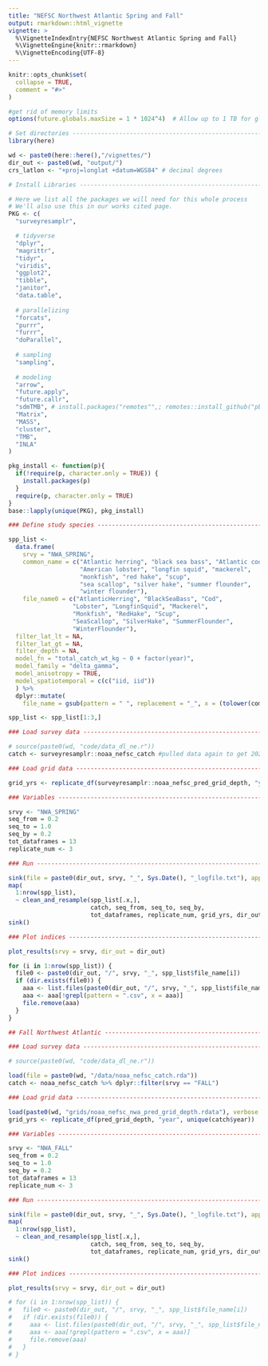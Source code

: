 ```yaml
---
title: "NEFSC Northwest Atlantic Spring and Fall"
output: rmarkdown::html_vignette
vignette: >
  %\VignetteIndexEntry{NEFSC Northwest Atlantic Spring and Fall}
  %\VignetteEngine{knitr::rmarkdown}
  %\VignetteEncoding{UTF-8}
---
```


```r
knitr::opts_chunk$set(
  collapse = TRUE,
  comment = "#>"
)
```

```r
#get rid of memory limits
options(future.globals.maxSize = 1 * 1024^4)  # Allow up to 1 TB for globals

# Set directories --------------------------------------------------------------
library(here)

wd <- paste0(here::here(),"/vignettes/")
dir_out <- paste0(wd, "output/")
crs_latlon <- "+proj=longlat +datum=WGS84" # decimal degrees

# Install Libraries ------------------------------------------------------------

# Here we list all the packages we will need for this whole process
# We'll also use this in our works cited page. 
PKG <- c(
  "surveyresamplr",

  # tidyverse
  "dplyr",
  "magrittr",
  "tidyr",
  "viridis",
  "ggplot2", 
  "tibble",
  "janitor", 
  "data.table", 
  
  # parallelizing
  "forcats",
  "purrr",
  "furrr", 
  "doParallel",
  
  # sampling
  "sampling",
  
  # modeling
  "arrow", 
  "future.apply", 
  "future.callr", 
  "sdmTMB", # install.packages("remotes"",; remotes::install_github("pbs-assess/sdmTMBextra", dependencies = TRUE",
  "Matrix", 
  "MASS",
  "cluster", 
  "TMB", 
  "INLA" 
)

pkg_install <- function(p){
  if(!require(p, character.only = TRUE)) {
    install.packages(p)
  }
  require(p, character.only = TRUE)
}
base::lapply(unique(PKG), pkg_install)

### Define study species -------------------------------------------------------

spp_list <- 
  data.frame(
    srvy = "NWA_SPRING",
    common_name = c("Atlantic herring", "black sea bass", "Atlantic cod", 
                    "American lobster", "longfin squid", "mackerel", 
                    "monkfish", "red hake", "scup", 
                    "sea scallop", "silver hake", "summer flounder", 
                    "winter flounder"),
    file_name0 = c("AtlanticHerring", "BlackSeaBass", "Cod", 
                  "Lobster", "LongfinSquid", "Mackerel", 
                  "Monkfish", "RedHake", "Scup", 
                  "SeaScallop", "SilverHake", "SummerFlounder", 
                  "WinterFlounder"), 
  filter_lat_lt = NA, 
  filter_lat_gt = NA, 
  filter_depth = NA, 
  model_fn = "total_catch_wt_kg ~ 0 + factor(year)",
  model_family = "delta_gamma",
  model_anisotropy = TRUE,
  model_spatiotemporal = c(c("iid, iid"))
  ) %>% 
  dplyr::mutate( 
    file_name = gsub(pattern = " ", replacement = "_", x = (tolower(common_name)))  )

spp_list <- spp_list[1:3,]

### Load survey data -----------------------------------------------------------

# source(paste0(wd, "code/data_dl_ne.r"))
catch <- surveyresamplr::noaa_nefsc_catch #pulled data again to get 2024

### Load grid data -------------------------------------------------------------

grid_yrs <- replicate_df(surveyresamplr::noaa_nefsc_pred_grid_depth, "year", unique(catch$year))

### Variables ------------------------------------------------------------------

srvy <- "NWA_SPRING"
seq_from = 0.2
seq_to = 1.0
seq_by = 0.2 
tot_dataframes = 13
replicate_num <- 3

### Run ------------------------------------------------------------------------

sink(file = paste0(dir_out, srvy, "_", Sys.Date(), "_logfile.txt"), append=FALSE, split=TRUE)  # for screen and log
map(
  1:nrow(spp_list), 
  ~ clean_and_resample(spp_list[.x,], 
                       catch, seq_from, seq_to, seq_by, 
                       tot_dataframes, replicate_num, grid_yrs, dir_out, test = TRUE))
sink()

### Plot indices --------------------------------------------------------------

plot_results(srvy = srvy, dir_out = dir_out) 
```

```r
for (i in 1:nrow(spp_list)) {
  file0 <- paste0(dir_out, "/", srvy, "_", spp_list$file_name[i])
  if (dir.exists(file0)) {
    aaa <- list.files(paste0(dir_out, "/", srvy, "_", spp_list$file_name[i]), full.names = TRUE)
    aaa <- aaa[!grepl(pattern = ".csv", x = aaa)]
    file.remove(aaa)
  }
}
```

```r

## Fall Northwest Atlantic ---------------------------------------------------

### Load survey data -----------------------------------------------------------

# source(paste0(wd, "code/data_dl_ne.r"))

load(file = paste0(wd, "/data/noaa_nefsc_catch.rda"))
catch <- noaa_nefsc_catch %>% dplyr::filter(srvy == "FALL")

### Load grid data -------------------------------------------------------------

load(paste0(wd, "grids/noaa_nefsc_nwa_pred_grid_depth.rdata"), verbose = TRUE)
grid_yrs <- replicate_df(pred_grid_depth, "year", unique(catch$year))

### Variables ------------------------------------------------------------------

srvy <- "NWA_FALL"
seq_from = 0.2
seq_to = 1.0
seq_by = 0.2 
tot_dataframes = 13
replicate_num <- 3

### Run ------------------------------------------------------------------------

sink(file = paste0(dir_out, srvy, "_", Sys.Date(), "_logfile.txt"), append=FALSE, split=TRUE)  # for screen and log
map(
  1:nrow(spp_list), 
  ~ clean_and_resample(spp_list[.x,], 
                       catch, seq_from, seq_to, seq_by, 
                       tot_dataframes, replicate_num, grid_yrs, dir_out, test = TRUE))
sink()

### Plot indices --------------------------------------------------------------

plot_results(srvy = srvy, dir_out = dir_out) 


```

```r
# for (i in 1:nrow(spp_list)) {
#   file0 <- paste0(dir_out, "/", srvy, "_", spp_list$file_name[i])
#   if (dir.exists(file0)) {
#     aaa <- list.files(paste0(dir_out, "/", srvy, "_", spp_list$file_name[i]), full.names = TRUE)
#     aaa <- aaa[!grepl(pattern = ".csv", x = aaa)]
#     file.remove(aaa)
#   }
# }
```
